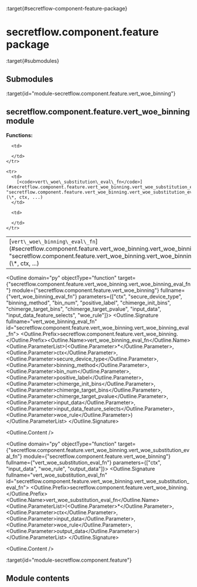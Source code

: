 :target{#secretflow-component-feature-package}

# secretflow\.component.feature package

:target{#submodules}

## Submodules

:target{id="module-secretflow.component.feature.vert_woe_binning"}

## secretflow\.component.feature.vert\_woe\_binning module

<strong>Functions:</strong>

<table>
  <tbody>
    <tr>
      <td>
        [<code>vert\_woe\_binning\_eval\_fn</code>](#secretflow.component.feature.vert_woe_binning.vert_woe_binning_eval_fn "secretflow.component.feature.vert_woe_binning.vert_woe_binning_eval_fn")(\*, ctx, ...)
      </td>

      <td>

      </td>
    </tr>

    <tr>
      <td>
        [<code>vert\_woe\_substitution\_eval\_fn</code>](#secretflow.component.feature.vert_woe_binning.vert_woe_substitution_eval_fn "secretflow.component.feature.vert_woe_binning.vert_woe_substitution_eval_fn")(\*, ctx, ...)
      </td>

      <td>

      </td>
    </tr>
  </tbody>
</table>

<Outline domain="py" objectType="function" target={"secretflow.component.feature.vert_woe_binning.vert_woe_binning_eval_fn"} module={"secretflow.component.feature.vert_woe_binning"} fullname={"vert_woe_binning_eval_fn"} parameters={["ctx", "secure_device_type", "binning_method", "bin_num", "positive_label", "chimerge_init_bins", "chimerge_target_bins", "chimerge_target_pvalue", "input_data", "input_data_feature_selects", "woe_rule"]}>
  <Outline.Signature fullname="vert_woe_binning_eval_fn" id="secretflow.component.feature.vert_woe_binning.vert_woe_binning_eval_fn">
    <Outline.Prefix>secretflow\.component.feature.vert\_woe\_binning.</Outline.Prefix><Outline.Name>vert\_woe\_binning\_eval\_fn</Outline.Name><Outline.ParameterList><span>(</span><Outline.Parameter><span>\*</span></Outline.Parameter>, <Outline.Parameter><span className="name">ctx</span></Outline.Parameter>, <Outline.Parameter><span className="name">secure\_device\_type</span></Outline.Parameter>, <Outline.Parameter><span className="name">binning\_method</span></Outline.Parameter>, <Outline.Parameter><span className="name">bin\_num</span></Outline.Parameter>, <Outline.Parameter><span className="name">positive\_label</span></Outline.Parameter>, <Outline.Parameter><span className="name">chimerge\_init\_bins</span></Outline.Parameter>, <Outline.Parameter><span className="name">chimerge\_target\_bins</span></Outline.Parameter>, <Outline.Parameter><span className="name">chimerge\_target\_pvalue</span></Outline.Parameter>, <Outline.Parameter><span className="name">input\_data</span></Outline.Parameter>, <Outline.Parameter><span className="name">input\_data\_feature\_selects</span></Outline.Parameter>, <Outline.Parameter><span className="name">woe\_rule</span></Outline.Parameter><span>)</span></Outline.ParameterList>
  </Outline.Signature>

  <Outline.Content />
</Outline>

<Outline domain="py" objectType="function" target={"secretflow.component.feature.vert_woe_binning.vert_woe_substitution_eval_fn"} module={"secretflow.component.feature.vert_woe_binning"} fullname={"vert_woe_substitution_eval_fn"} parameters={["ctx", "input_data", "woe_rule", "output_data"]}>
  <Outline.Signature fullname="vert_woe_substitution_eval_fn" id="secretflow.component.feature.vert_woe_binning.vert_woe_substitution_eval_fn">
    <Outline.Prefix>secretflow\.component.feature.vert\_woe\_binning.</Outline.Prefix><Outline.Name>vert\_woe\_substitution\_eval\_fn</Outline.Name><Outline.ParameterList><span>(</span><Outline.Parameter><span>\*</span></Outline.Parameter>, <Outline.Parameter><span className="name">ctx</span></Outline.Parameter>, <Outline.Parameter><span className="name">input\_data</span></Outline.Parameter>, <Outline.Parameter><span className="name">woe\_rule</span></Outline.Parameter>, <Outline.Parameter><span className="name">output\_data</span></Outline.Parameter><span>)</span></Outline.ParameterList>
  </Outline.Signature>

  <Outline.Content />
</Outline>

:target{id="module-secretflow.component.feature"}

## Module contents

